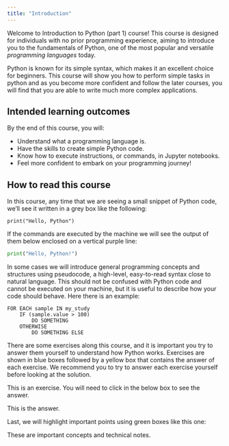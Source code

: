 ```yaml
---
title: "Introduction"
---
```


Welcome to Introduction to Python (part 1) course! This course is designed for individuals with no prior programming experience, aiming to introduce you to the fundamentals of Python, one of the most popular and versatile *programming languages* today.

Python is known for its simple syntax, which makes it an excellent choice for beginners. This course will show you how to perform simple tasks in python and as you become more confident and follow the later courses, you will find that you are able to write much more complex applications.


## Intended learning outcomes

By the end of this course, you will:

- Understand what a programming language is.
- Have the skills to create simple Python code.
- Know how to execute instructions, or commands, in Jupyter notebooks.
- Feel more confident to embark on your programming journey!


## How to read this course

In this course, any time that we are seeing a small snippet of Python code, we'll see it written in a grey box like the following:

```.python
print("Hello, Python")
```

If the commands are executed by the machine we will see the output of them below enclosed on a vertical purple line:

```python
print("Hello, Python!")
```

In some cases we will introduce general programming concepts and structures using pseudocode, a high-level, easy-to-read syntax close to natural language. This should not be confused with Python code and cannot be executed on your machine, but it is useful to describe how your code should behave. Here there is an example:

```
FOR EACH sample IN my_study
    IF (sample.value > 100)
        DO SOMETHING
    OTHERWISE
        DO SOMETHING ELSE
```

There are some exercises along this course, and it is important you try to answer them yourself to understand how Python works. Exercises are shown in blue boxes followed by a yellow box that contains the answer of each exercise. We recommend you to try to answer each exercise yourself before looking at the solution. 

::: {#exampleN .callout-note icon=false title='Exercise'}
This is an exercise. You will need to click in the below box to see the answer.
:::

::: {#answerN .callout-caution icon=false title='Answer (click to open)' collapse="true"}
This is the answer.
:::

Last, we will highlight important points using green boxes like this one:

::: {#keypointsN .callout-tip icon=false title='Important points'}
These are important concepts and technical notes.
:::
